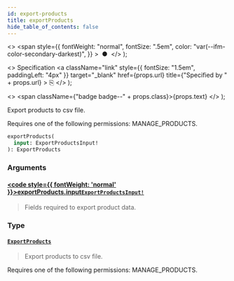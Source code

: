 ```yaml
---
id: export-products
title: exportProducts
hide_table_of_contents: false
---
```


  <>
    <span
      style={{
        fontWeight: "normal",
        fontSize: ".5em",
        color: "var(--ifm-color-secondary-darkest)",
      }}
    >
      &nbsp;●&nbsp;
    </span>
  </>
);

  <>
    Specification
    <a
      className="link"
      style={{ fontSize: "1.5em", paddingLeft: "4px" }}
      target="\_blank"
      href={props.url}
      title={"Specified by " + props.url}
    >
      ⎘
    </a>
  </>
);

  <>
    <span className={"badge badge--" + props.class}>{props.text}</span>
  </>
);

Export products to csv file.

Requires one of the following permissions: MANAGE_PRODUCTS.

```graphql
exportProducts(
  input: ExportProductsInput!
): ExportProducts
```

### Arguments

#### [<code style={{ fontWeight: 'normal' }}>exportProducts.<b>input</b></code>](#)<Bullet />[`ExportProductsInput!`](../../api-reference/products/inputs/export-products-input) <Badge class="secondary" text="non-null"/> <Badge class="secondary" text="input"/> <Badge class="secondary" text="products"/>

> Fields required to export product data.

### Type

#### [`ExportProducts`](../../api-reference/products/objects/export-products) <Badge class="secondary" text="object"/> <Badge class="secondary" text="products"/>

> Export products to csv file.

Requires one of the following permissions: MANAGE_PRODUCTS.

>
